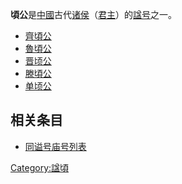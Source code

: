 '''頃公'''是[[中國|中國]]古代[[诸侯|诸侯]]（[[君主|君主]]）的[[谥号|諡号]]之一。

* [[齊頃公|齊頃公]]
* [[魯頃公|魯頃公]]
* [[晋顷公|晋顷公]]
* [[滕頃公|滕頃公]]
* [[单顷公|单顷公]]

== 相关条目 ==
* [[同谥号庙号列表|同谥号庙号列表]]

[[Category:諡頃|Category:諡頃]]
{{disambig}}